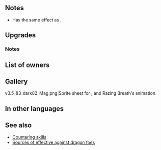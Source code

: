 {{Weapon Infobox
|tagid=SID_断絶のブレス
|weaponType=Dragonstone
|might=16
|range=1
|effectiveness=dragon
|effect=Effective against dragon foes. Unit can counterattack regardless of foe's range. If foe's Range = 2, calculates damage using the lower of foe's Def or Res.
|cost=400
|exclusive=1
|statModifiers=0,16,0,0,0
|required=Flametongue
|refinePaths=default
|refineSP=400
|refineMedals=500
|refineDews=200
|tagidExtraSkill1=一
|effectSkill1=At start of combat, if unit's HP ≥ 25%, grants bonus to unit's Atk/Spd/Def/Res during combat = 4 + current bonus on each of unit's stats (calculates each stat bonus independently), and also, if【Bonus】is active on unit, the following will occur based on who initiated combat: if unit initiated, unit makes a guaranteed follow-up attack; if foe initiated, foe cannot make a follow-up attack.<br><br>【Bonus】<br>All effects that last "for 1 turn" or "that turn only." Includes bonuses granted by a skill like Rally or Hone and positive status effects (extra movement or effects like Dominance).
|iconSkill1=Razing Breath W.png
|properties=random_owner
}}
==Notes==
* Has the same effect as {{St|Distant Counter}}.
{{Effective damage bonus|dragon}}
{{LowerDefRes}}
==Upgrades==
{{Weapon Upgrade List}}
===Notes===
{{TemporaryBufffromBonus|name={{St|Razing Breath|refine=skill1}}}}
{{EffectfromBonusKeyword|name={{St|Razing Breath|refine=skill1}}}}
{{IfUnitInitiates}}
{{Guaranteed follow-up interaction|name={{St|Razing Breath|refine=skill1}}}}
{{IfFoeInitiates}}
{{Prevent follow-up|name={{St|Razing Breath|refine=skill1}}}}
==List of owners==
{{Skill Hero List}}
==Gallery==
<gallery>
v3.5_83_dark02_Mag.png|Sprite sheet for {{St|Death}}, {{St|Savage Breath}} and Razing Breath's animation.
</gallery>
==In other languages==
{{OtherLanguages
|japanese=断絶のブレス
|german=Unheilvoller Atem
|spanishEU=Aliento asolador
|spanishLA=Soplo asolador
|french=Souffle meurtrier
|italian=Soffio devastante
|chineseTW=斷絕吐息
|portuguese=Sopro assolador
}}
==See also==
{{See also skills|cond=Description LIKE '%unit can counterattack%if foe_s range = 2%calculates damage%' AND WikiName NOT LIKE '%umbra%' OR Description LIKE '%bonus%current bonus on each of unit_s stats%' AND Description NOT LIKE '%bonus doubler%' OR Description LIKE '%if unit initiate%makes a guaranteed follow-up%if foe initiate%cannot make a follow-up%' OR Description LIKE '%if foe initiate%cannot make a follow-up%if unit initiate%makes a guaranteed follow-up%'}}
* [[Countering skills]]
* [[Sources of effective against dragon foes]]
{{Weapons Navbox}}